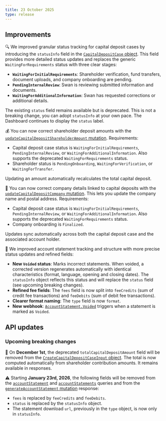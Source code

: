 ```yaml
---
title: 23 October 2025
type: release
---
```


## Improvements

🔍 We improved granular status tracking for capital deposit cases by introducing the `statusInfo` field in the [`CapitalDepositCase` object](https://api-reference.swan.io/objects/capital-deposit-case/). This field provides more detailed status updates and replaces the generic `WaitingForRequirements` status with three clear stages:

- **`WaitingForInitialRequirements`**: Shareholder verification, fund transfers, document uploads, and company onboarding are pending.
- **`PendingInternalReview`**: Swan is reviewing submitted information and documents.
- **`WaitingForAdditionalInformation`**: Swan has requested corrections or additional details.

The existing `status` field remains available but is deprecated. This is not a breaking change, you can adopt `statusInfo` at your own pace. The Dashboard continues to display the `status` label.

💰 You can now correct shareholder deposit amounts with the [`updateCapitalDepositShareholderAmount` mutation](https://api-reference.swan.io/mutations/update-capital-deposit-shareholder-amount/). Requirements:

- Capital deposit case status is `WaitingForInitialRequirements`, `PendingInternalReview`, or `WaitingForAdditionalInformation`. Also supports the deprecated `WaitingForRequirements` status.
- Shareholder status is `PendingOnboarding`, `WaitingForVerification`, or `WaitingForTransfer`.

Updating an amount automatically recalculates the total capital deposit.

🏬 You can now correct company details linked to capital deposits with the [`updateCapitalDepositCompany` mutation](https://api-reference.swan.io/mutations/update-capital-deposit-company/). This lets you update the company name and postal address. Requirements:

- Capital deposit case status is `WaitingForInitialRequirements`, `PendingInternalReview`, or `WaitingForAdditionalInformation`. Also supports the deprecated `WaitingForRequirements` status.
- Company onboarding is `Finalized`.

Updates sync automatically across both the capital deposit case and the associated account holder.

📄 We improved account statement tracking and structure with more precise status updates and refined fields:

- **New `Voided` status**: Marks incorrect statements. When voided, a corrected version regenerates automatically with identical characteristics (format, language, opening and closing dates). The `statusInfo` object reflects this status and will replace the `status` field (see upcoming breaking changes).
- **Refined fee fields**: The `fees` field is now split into `feeCredits` (sum of credit fee transactions) and `feeDebits` (sum of debit fee transactions).
- **Clearer format naming**: The `type` field is now `format`.
- **New webhook**: [`AccountStatement.Voided`](/developers/using-api/webhooks#events-accounts) triggers when a statement is marked as `Voided`.

## API updates

### Upcoming breaking changes

🧹 On **December 1st**, the deprecated `totalCapitalDepositAmount` field will be removed from the [`CreateCapitalDepositCaseInput` object](https://api-reference.swan.io/inputs/create-capital-deposit-case-input/). The total is now computed automatically from shareholder contribution amounts. It remains available in responses.

⚠️ Starting **January 23rd, 2026**, the following fields will be removed from the [`accountStatement`](https://api-reference.swan.io/queries/account-statement/) and [`accountStatements`](https://api-reference.swan.io/queries/account-statements/) queries and from the [`generateAccountStatement` mutation](https://api-reference.swan.io/mutations/generate-account-statement/) response:

- `fees` is replaced by `feeCredits` and `feeDebits`.
- `status` is replaced by the `statusInfo` object.
- The statement download `url`, previously in the `type` object, is now only in `statusInfo`.